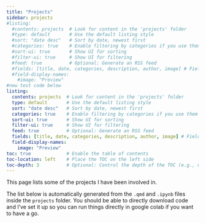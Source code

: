 ```yaml
---
title: "Projects"
sidebar: projects
#listing:
  #contents: projects  # Look for content in the 'projects' folder
  #type: default       # Use the default listing style
  #sort: "date desc"   # Sort by date, newest first
  #categories: true    # Enable filtering by categories if you use them
  #sort-ui: true       # Show UI for sorting
  #filter-ui: true     # Show UI for filtering
  #feed: true          # Optional: Generate an RSS feed
  #fields: [title, date, categories, description, author, image] # Fields to display
  #field-display-names:
    #image: "Preview"
#new test code below
listing:
  contents: projects  # Look for content in the 'projects' folder
  type: default       # Use the default listing style
  sort: "date desc"   # Sort by date, newest first
  categories: true    # Enable filtering by categories if you use them
  sort-ui: true       # Show UI for sorting
  filter-ui: true     # Show UI for filtering
  feed: true          # Optional: Generate an RSS feed
  fields: [title, date, categories, description, author, image] # Fields to display
  field-display-names:
    image: "Preview"
toc: true             # Enable the table of contents
toc-location: left    # Place the TOC on the left side
toc-depth: 3          # Optional: Control the depth of the TOC (e.g., up to h3)
---
```


This page lists some of the projects I have been involved in.

The list below is automatically generated from the `.qmd` and `.ipynb` files inside the `projects` folder. You should be able to directly download code and I've set it up so you can run things directly in google colab if you want to have a go. 

:::{#listing-default}
:::